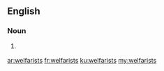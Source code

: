 ==English==

===Noun===
{{head|en}}

# {{context|rare|pejorative|derisive|lang=en}} {{plural of|welfarist}}

[[ar:welfarists]]
[[fr:welfarists]]
[[ku:welfarists]]
[[my:welfarists]]